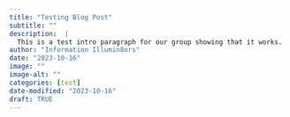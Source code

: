 ```yaml
---
title: "Testing Blog Post"
subtitle: ""
description:  |
  This is a test intro paragraph for our group showing that it works.
author: "Information Illumin8ors"
date: "2023-10-16"
image: ""
image-alt: ""
categories: [test]
date-modified: "2023-10-16"
draft: TRUE
---
```


